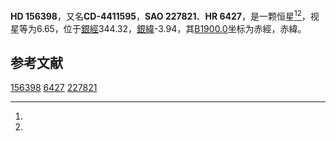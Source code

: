 {{Starbox begin
| name = HD 156398
}}
{{Starbox observe
| epoch = [[J2000.0|J2000.0]]
| constell = {{星座名待查}}<ref name=SIMBAD>{{cite web
 | url=http://simbad.u-strasbg.fr/simbad/sim-id?Ident=HR+6427
 | title=Pulsating variable Star
 | publisher=Centre de Données astronomiques de Strasbourg
 | work=SIMBAD
 | accessdate=2012-07-13
 | archive-date=2016-03-19
 | archive-url=https://web.archive.org/web/20160319060242/http://simbad.u-strasbg.fr/simbad/sim-id?Ident=HR+6427
 | dead-url=no
 }}</ref><ref name=DATA>{{cite web
 | url=http://vizier.u-strasbg.fr/viz-bin/VizieR-5?-out.add=.&-source=5050&-corr=PK=HR&-out.max=9999&HR=6427
 | title=VizieR Detailed Page
 | accessdate=2012-07-13
 | archive-date=2016-03-05
 | archive-url=https://web.archive.org/web/20160305002616/http://vizier.u-strasbg.fr/viz-bin/VizieR-5?-out.add=.&-source=5050&-corr=PK=HR&-out.max=9999&HR=6427
 | dead-url=no
 }}</ref>
| 星官 = 
| ra = {{RA|17|19|24.5}}<ref name=SIMBAD /><ref name=DATA />
| dec = {{DEC|-44|13|23}}<ref name=SIMBAD /><ref name=DATA />
| appmag_v = 6.65<ref name=SIMBAD /><ref name=DATA />
}}
{{Starbox character
| class = B9.5V+A6III<ref name=SIMBAD /><ref name=DATA />
| b-v = 0.2<ref name=SIMBAD /><ref name=DATA />
| u-b = 0.01<ref name=SIMBAD /><ref name=DATA />
| r-i = 0.15C<ref name=SIMBAD /><ref name=DATA />
| variable = 
}}
{{Starbox astrometry
| radial_v = 0.01
| prop_mo_ra = -15
| parallax = 
| p_error = 
}}
{{Starbox catalog
| names =CD-4411595，[[SAO星表|SAO]] 227821，[[HD星表|HD]] 156398，[[HR星表|HR]] 6427}}
{{Starbox reference |Simbad=HR+6427}}
{{Starbox end}}

'''HD 156398'''，又名'''CD-4411595'''，'''SAO 227821'''、'''HR 6427'''，是一颗恒星<ref name=SIMBAD /><ref name=DATA />，视星等为6.65，位于[[銀道座標系|銀經]]344.32，[[銀道座標系|銀緯]]-3.94，其[[B1900.0|B1900.0]]坐标为赤經{{RA|17|12|9.8}}，赤緯{{DEC|-44|-3.94|57}}。

== 参考文献 ==
{{reflist}}

{{star-stub}}

[[Category:HD和HDE天體|156398]]
[[Category:HR天體|6427]]
[[Category:SAO天體|227821]]